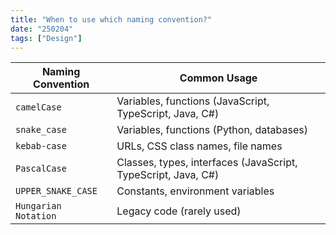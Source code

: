```yaml
---
title: "When to use which naming convention?"
date: "250204"
tags: ["Design"]
---
```


| Naming Convention    | Common Usage                                                  |
| -------------------- | ------------------------------------------------------------- |
| `camelCase`          | Variables, functions (JavaScript, TypeScript, Java, C#)       |
| `snake_case`         | Variables, functions (Python, databases)                      |
| `kebab-case`         | URLs, CSS class names, file names                             |
| `PascalCase`         | Classes, types, interfaces (JavaScript, TypeScript, Java, C#) |
| `UPPER_SNAKE_CASE`   | Constants, environment variables                              |
| `Hungarian Notation` | Legacy code (rarely used)                                     |
